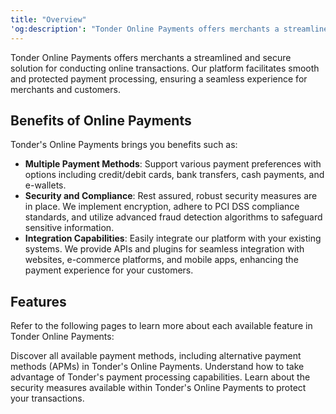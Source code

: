 ```yaml
---
title: "Overview"
'og:description': "Tonder Online Payments offers merchants a streamlined and secure solution for conducting online transactions, supporting various payment methods, robust security measures, and easy integration capabilities."
---
```


Tonder Online Payments offers merchants a streamlined and secure solution for conducting online transactions. Our platform facilitates smooth and protected payment processing, ensuring a seamless experience for merchants and customers.

## Benefits of Online Payments

Tonder's Online Payments brings you benefits such as:

- **Multiple Payment Methods**: Support various payment preferences with options including credit/debit cards, bank transfers, cash payments, and e-wallets.
- **Security and Compliance**: Rest assured, robust security measures are in place. We implement encryption, adhere to PCI DSS compliance standards, and utilize advanced fraud detection algorithms to safeguard sensitive information.
- **Integration Capabilities**: Easily integrate our platform with your existing systems. We provide APIs and plugins for seamless integration with websites, e-commerce platforms, and mobile apps, enhancing the payment experience for your customers.

## Features

Refer to the following pages to learn more about each available feature in Tonder Online Payments:

<CardGroup cols={2}>
  <Card title="Payment Methods" href="/online-payments/payment-methods" icon="credit-card">
    Discover all available payment methods, including alternative payment methods (APMs) in Tonder's Online Payments.
  </Card>
  <Card title="Disputes" href="/online-payments/disputes" icon="swords">
    Understand how to take advantage of Tonder's payment processing capabilities.
  </Card>
  <Card title="3D Secure 2" iconType="solid" href="/online-payments/3ds2" icon="shield-halved">
    Learn about the security measures available within Tonder's Online Payments to protect your transactions.
  </Card>
</CardGroup>
